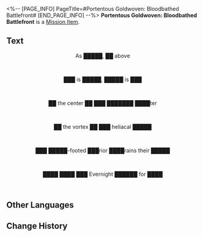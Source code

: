 <%-- [PAGE_INFO]
PageTitle=#Portentous Goldwoven: Bloodbathed Battlefront#
[END_PAGE_INFO] --%>
{{Item Infobox
|id          = 140538
|image       = Item Portentous Goldwoven- Bloodbathed Battlefront.png{{subst:void|<!--$UPLOAD:<<SpriteOutput/ItemFigures/190017.png>-<Item Portentous Goldwoven- Bloodbathed Battlefront.png>-<Item Icons>>-->}}
|type        = Mission Item
|invCategory = Missions
|rarity      = 3
|effect      = 
|description = A tome containing prophecies. Upon closer inspection, one will discover that the scroll is woven from golden threads.
}}
{{Description|''"There is a prophecy within that will only be revealed to the one who opens the scroll."''}}
'''Portentous Goldwoven: Bloodbathed Battlefront''' is a [[Mission Item]].

==Text==
<div align="center">{{Color|Keyword|Portentous Goldwoven: Bloodbathed Battlefront}}</div>
<div align="center">As █████, ██ above</div><br /><div align="center">███ is █████, █████ is ███</div><br /><div align="center">██ the center ██ ███ ███████ ████ter</div><br /><div align="center">██ the vortex ██ ███ heliacal █████</div><br /><div align="center">███ █████-footed ███rior ████rains their █████</div><br /><div align="center">████ ████ ███ Evernight ██████ for ████</div><br />

==Other Languages==
{{Other Languages
|en   = Portentous Goldwoven: Bloodbathed Battlefront
|zhs  = 记载预言的金织-「浴血战端」
|zht  = 記載預言的金織-「浴血戰端」
|ja   = 預言が記された金織-「血染めの戦端」
|ko   = 예언이 기록된 금빛 두루마리-「피로 물든 전선」
|es   = Portador de portentos: Frente Sangriento
|fr   = Prophéties tissées d'or du Front sanglant
|ru   = Золотая пряжа пророчества: Кровавое поле брани
|th   = ไหมทองบันทึกคำทำนาย - "สมรภูมิอาบโลหิต"
|vi   = Cuộn Dệt Vàng Ghi Chép Lời Tiên Tri-Mặt Trận Tắm Máu
|de   = Goldgewobende Prophezeiung: Blutige Kampffront
|id   = Catatan Ramalan Tenunan Emas: "Garis Depan Perang Berdarah"
|pt   = Tecido Dourado Portentoso: Fronte de Batalha Banhado em Sangue
}}

==Change History==
{{Change History|3.0}}